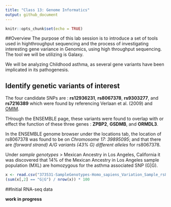 ```yaml
---
title: "Class 13: Genome Informatics"
output: github_document
---
```


```r
knitr::opts_chunk$set(echo = TRUE)
```

##Overview
The purpose of this lab session is to introduce a set of tools used in highthroughput sequencing and the process of investigating interesting gene variance in Genomics, using high throughput sequencing. The tool we will be utilizing is Galaxy.

We will be analyzing Childhood asthma, as several gene variants have been implicated in its pathogenesis.

## Identify genetic variants of interest 

The four candidate SNPs are : **rs12936231**, **rs8067378**, **rs9303277**, and **rs7216389** which were found by referencing Verlaan et al. (2009) and [OMIM](http://www.omim.org). 


THrough the ENSEMBLE page, these variants were found to overlap with or effect the function of these three genes : **ZPBP2**, **GSDMB**, and **ORMDL3**.

In the ENSEMBLE genome browser under the locations tab, the location of rs8067378 was found to be on *Chromosome 17: 39895095*; and that there are *(forward strand) A/G variants (43% G) different alleles* for rs8067378.

Under *sample genotypes* > Mexican Ancestry in Los Angeles, California it was discovered that 14% of the Mexican Ancestry in Los Angeles sample population (MXL) are homozygous for the asthma associated SNP (G|G).

```r
x <- read.csv("373531-SampleGenotypes-Homo_sapiens_Variation_Sample_rs8067378.csv")
(sum(x[,2] == "G|G") / nrow(x)) * 100
```

##Initial RNA-seq data


**work in progress**
















